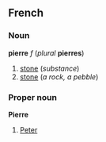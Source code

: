 ==French==
===Noun===
'''pierre''' ''f'' (''plural'' '''pierres''')

#[[stone]] (''substance'')
#[[stone]] (''a rock, a pebble'')

===Proper noun===
'''Pierre'''

#[[Peter]]